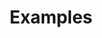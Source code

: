---
order: 40
xref: ccm-usage-examples
title: Examples
description: Suggested configurations, deployments, and usages for Chocolatey Central Management
---